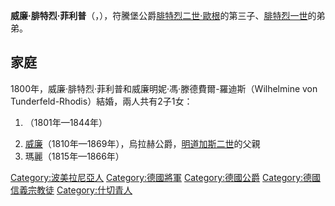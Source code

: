 {{Multiple issues|
{{Expand language|1=en|time=2020-10-28T01:13:01+00:00}}
{{Unreferenced|time=2020-10-28T01:13:01+00:00}}
}}
{{Infobox noble
| name         = 威廉·腓特烈·菲利普
| image        = Wilhelm Friedrich von Wuerttemberg.jpg
| image_size   = 200px
| birth_date   = {{birth date|1761|12|27}}
| birth_place  = [[什切青|斯德丁]]
| death_date   = {{death date and age|1830|08|10|1761|12|27|df=y}}
| death_place  = [[雷姆斯河谷凯尔嫩|凱爾嫩]]
| noble family = [[符騰堡王朝|符騰堡王朝]]
| father       = [[腓特烈二世·歐根|腓特烈二世·歐根]]
| mother       = [[布蘭登堡-施韋特的弗蕾德里克|布蘭登堡-施韋特的弗蕾德里克]]
}}
'''威廉·腓特烈·菲利普'''（{{lang-de|Wilhelm Friedrich Philipp}}，{{bd|1761年|12月27日|1830年|8月10日}}），符騰堡公爵[[腓特烈二世·歐根|腓特烈二世·歐根]]的第三子、[[腓特烈一世_(符騰堡)|腓特烈一世]]的弟弟。

== 家庭 ==
1800年，威廉·腓特烈·菲利普和威廉明妮·馮·滕德費爾-羅迪斯（Wilhelmine von Tunderfeld-Rhodis）結婚，兩人共有2子1女：
# {{le|符騰堡的亞歷山大 (1801-1844)|Alexander of Württemberg (1801–1844)|亞歷山大}}（1801年—1844年）
# [[威廉_(烏拉赫公爵)|威廉]]（1810年—1869年），烏拉赫公爵，[[明道加斯二世|明道加斯二世]]的父親
# 瑪麗（1815年—1866年）

{{normdaten}}
[[Category:波美拉尼亞人|Category:波美拉尼亞人]]
[[Category:德國將軍|Category:德國將軍]]
[[Category:德國公爵|Category:德國公爵]]
[[Category:德國信義宗教徒|Category:德國信義宗教徒]]
[[Category:什切青人|Category:什切青人]]